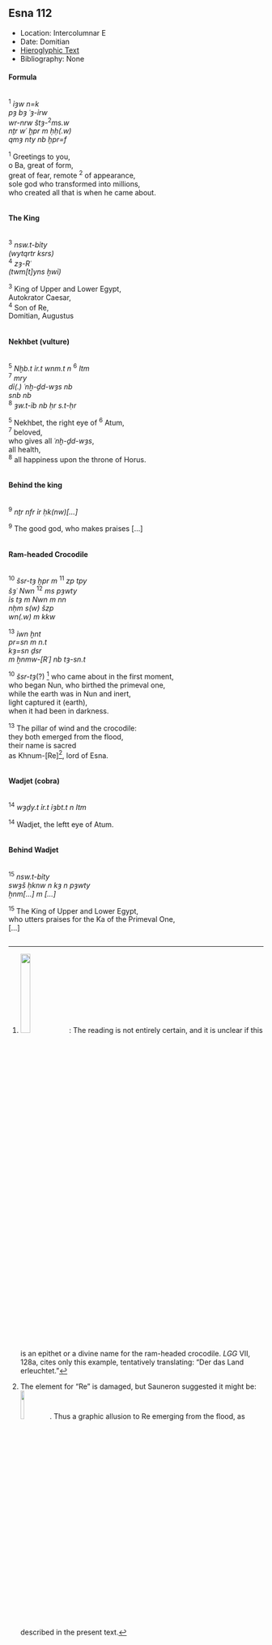 ## Esna 112 {-}  
  
<style>  
  .col2 {  
    columns: 2 300px;         /* number of columns and width in pixels*/  
    -webkit-columns: 2 300px; /* chrome, safari */  
    -moz-columns: 2 300px;    /* firefox */  
    -webkit-column-break-inside: avoid;  
    -page-break-inside: avoid;  
    -break-inside: avoid;  
  }  
  
</style>  
  
  
- Location: Intercolumnar E  
- Date: Domitian  
- [Hieroglyphic Text](https://www.ifao.egnet.net/uploads/publications/enligne/Temples-Esna002.pdf#page=285){target="_blank"}  
- Bibliography: None  
  
  
#### Formula {-}  
<div class="col2">  
  
^1^ *ỉȝw n=k*   
*pȝ bȝ ʿȝ-ỉrw  *  
*wr-nrw štȝ-*^2^*ms.w  *  
*nṯr wʿ ḫpr m ḥḥ(.w) *  
*qmȝ nty nb ḫpr=f  *  
   
^1^ Greetings to you,  
o Ba, great of form,  
great of fear, remote ^2^ of appearance,  
sole god who transformed into millions,  
who created all that is when he came about.  
  
</div>  
  
#### The King {-}  
<div class="col2">  
  
^3^ *nsw.t-bỉty  *  
*(wytqrtr ksrs) *  
^4^ *zȝ-Rʿ  *  
*(twm[t]yns ḫwỉ) *  
  
^3^ King of Upper and Lower Egypt,  
Autokrator Caesar,  
^4^ Son of Re,  
Domitian, Augustus  
  
</div>  
  
#### Nekhbet (vulture) {-}  
<div class="col2">  
  
^5^ *Nḫb.t ỉr.t wnm.t n* ^6^ *Itm  *  
^7^ *mry  *  
*dỉ(.) ʿnḫ-ḏd-wȝs nb  *  
  *snb nb  *  
  ^8^ *ȝw.t-ỉb nb ḥr s.t-ḥr  *  
  
^5^ Nekhbet, the right eye of ^6^ Atum,  
^7^ beloved,   
who gives all *ʿnḫ-ḏd-wȝs*,  
   all health,  
   ^8^ all happiness upon the throne of Horus.  
</div>  
  
#### Behind the king {-}  
<div class="col2">  
  
^9^ *nṯr nfr ỉr ḥk(nw)[...]*  
  
^9^ The good god, who makes praises [...]  
</div>  
  
#### Ram-headed Crocodile {-}  
  
<div class="col2">  
  
^10^ *šsr-tȝ ḫpr m* ^11^ *zp tpy  *  
*šȝʿ Nwn* ^12^ *ms pȝwty  *  
  *ỉs tȝ m Nwn m nn  *  
*nḥm s(w) šzp  *  
  *wn(.w) m kkw  *  
    
^13^ *ỉwn ḫnt  *  
*pr=sn m n.t  *  
*kȝ=sn ḏsr   *  
  *m ẖnmw-[Rʿ] nb tȝ-sn.t  *  
   
^10^ *šsr-tȝ*(?) [^fn-112-1] who came about in the first moment,  
who began Nun, who birthed the primeval one,  
   while the earth was in Nun and inert,  
light captured it (earth),  
   when it had been in darkness.  
  
^13^ The pillar of wind and the crocodile:  
they both emerged from the flood,  
their name is sacred    
   as Khnum-[Re][^fn-112-2], lord of Esna.  
</div>  
  
  
#### Wadjet (cobra) {-}  
<div class="col2">  
  
^14^ *wȝḏy.t ỉr.t ỉȝbt.t n Itm  *  
  
^14^ Wadjet, the leftt eye of Atum.  
</div>  
  
#### Behind Wadjet {-}  
  
<div class="col2">  
  
^15^ *nsw.t-bỉty  *  
*swȝš ḥknw n kȝ n pȝwty  *  
*ẖnm[...] m [...]  *  
  
^15^ The King of Upper and Lower Egypt,  
who utters praises for the Ka of the Primeval One,  
[...]  
</div>  
  
[^fn-112-1]: ![](images/112_1.png){width=20%}: The reading is not entirely certain, and it is unclear if this is an epithet or a divine name for the ram-headed crocodile. *LGG* VII, 128a, cites only this example, tentatively translating: "Der das Land erleuchtet."  
  
[^fn-112-2]: The element for "Re" is damaged, but Sauneron suggested it might be: ![](images/112_2.png){width=12%}. Thus a graphic allusion to Re emerging from the flood, as described in the present text.   
  
